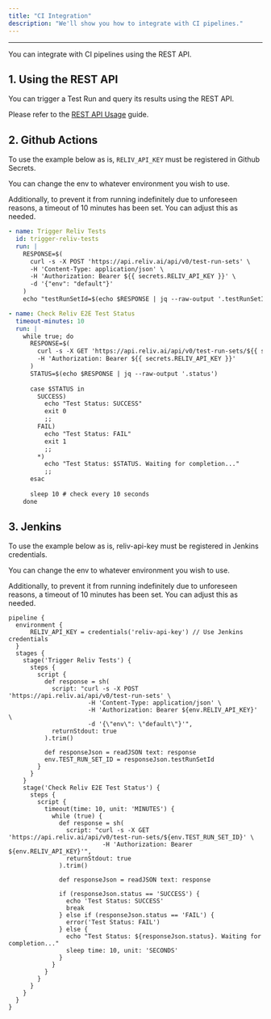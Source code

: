 ```yaml
---
title: "CI Integration"
description: "We'll show you how to integrate with CI pipelines."
---
```


---

You can integrate with CI pipelines using the REST API.

## 1. Using the REST API

You can trigger a Test Run and query its results using the REST API.

Please refer to the [REST API Usage](/api-reference/authentication) guide.

## 2. Github Actions

To use the example below as is, `RELIV_API_KEY` must be registered in Github Secrets.

You can change the env to whatever environment you wish to use.

Additionally, to prevent it from running indefinitely due to unforeseen reasons, a timeout of 10 minutes has been set. You can adjust this as needed.

```yaml
- name: Trigger Reliv Tests
  id: trigger-reliv-tests
  run: |
    RESPONSE=$(
      curl -s -X POST 'https://api.reliv.ai/api/v0/test-run-sets' \
      -H 'Content-Type: application/json' \
      -H 'Authorization: Bearer ${{ secrets.RELIV_API_KEY }}' \
      -d '{"env": "default"}'
    )
    echo "testRunSetId=$(echo $RESPONSE | jq --raw-output '.testRunSetId')" >> $GITHUB_OUTPUT

- name: Check Reliv E2E Test Status
  timeout-minutes: 10
  run: |
    while true; do
      RESPONSE=$(
        curl -s -X GET 'https://api.reliv.ai/api/v0/test-run-sets/${{ steps.trigger-reliv-tests.outputs.testRunSetId }}' \
        -H 'Authorization: Bearer ${{ secrets.RELIV_API_KEY }}'
      )
      STATUS=$(echo $RESPONSE | jq --raw-output '.status')
      
      case $STATUS in
        SUCCESS)
          echo "Test Status: SUCCESS"
          exit 0
          ;;
        FAIL)
          echo "Test Status: FAIL"
          exit 1
          ;;
        *)
          echo "Test Status: $STATUS. Waiting for completion..."
          ;;
      esac
      
      sleep 10 # check every 10 seconds
    done
```

## 3. Jenkins

To use the example below as is, reliv-api-key must be registered in Jenkins credentials.

You can change the env to whatever environment you wish to use.

Additionally, to prevent it from running indefinitely due to unforeseen reasons, a timeout of 10 minutes has been set. You can adjust this as needed.

```
pipeline {
  environment {
      RELIV_API_KEY = credentials('reliv-api-key') // Use Jenkins credentials
  }
  stages {
    stage('Trigger Reliv Tests') {
      steps {
        script {
          def response = sh(
            script: "curl -s -X POST 'https://api.reliv.ai/api/v0/test-run-sets' \
                      -H 'Content-Type: application/json' \
                      -H 'Authorization: Bearer ${env.RELIV_API_KEY}' \
                      -d '{\"env\": \"default\"}'",
            returnStdout: true
          ).trim()

          def responseJson = readJSON text: response
          env.TEST_RUN_SET_ID = responseJson.testRunSetId
        }
      }
    }
    stage('Check Reliv E2E Test Status') {
      steps {
        script {
          timeout(time: 10, unit: 'MINUTES') {
            while (true) {
              def response = sh(
                script: "curl -s -X GET 'https://api.reliv.ai/api/v0/test-run-sets/${env.TEST_RUN_SET_ID}' \
                          -H 'Authorization: Bearer ${env.RELIV_API_KEY}'",
                returnStdout: true
              ).trim()

              def responseJson = readJSON text: response

              if (responseJson.status == 'SUCCESS') {
                echo 'Test Status: SUCCESS'
                break
              } else if (responseJson.status == 'FAIL') {
                error('Test Status: FAIL')
              } else {
                echo "Test Status: ${responseJson.status}. Waiting for completion..."
                sleep time: 10, unit: 'SECONDS'
              }
            }
          }
        }
      }
    }
  }
}
```
